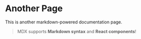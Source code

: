 # Another Page

This is another markdown-powered documentation page.

> MDX supports **Markdown syntax** and **React components**!
